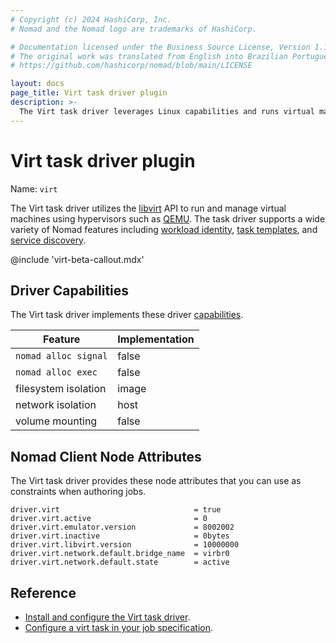 ```yaml
---
# Copyright (c) 2024 HashiCorp, Inc.
# Nomad and the Nomad logo are trademarks of HashiCorp.

# Documentation licensed under the Business Source License, Version 1.1.
# The original work was translated from English into Brazilian Portuguese.
# https://github.com/hashicorp/nomad/blob/main/LICENSE

layout: docs
page_title: Virt task driver plugin
description: >-
  The Virt task driver leverages Linux capabilities and runs virtual machines using the libvirt API and hypervisors such as QEMU. Learn about Nomad client requirements, installation, capabilities, and Nomad client node attributes.
---
```


# Virt task driver plugin

Name: `virt`

The Virt task driver utilizes the [libvirt][] API to run and manage virtual
machines using hypervisors such as [QEMU][]. The task driver supports a wide
variety of Nomad features including [workload identity][], [task templates][],
and [service discovery][].

@include 'virt-beta-callout.mdx'

## Driver Capabilities

The Virt task driver implements these driver [capabilities][capabilities].

| Feature              | Implementation |
|----------------------|----------------|
| `nomad alloc signal` | false          |
| `nomad alloc exec`   | false          |
| filesystem isolation | image          |
| network isolation    | host           |
| volume mounting      | false          |

## Nomad Client Node Attributes

The Virt task driver provides these node attributes that you can use as
constraints when authoring jobs.

```
driver.virt                              = true
driver.virt.active                       = 0
driver.virt.emulator.version             = 8002002
driver.virt.inactive                     = 0bytes
driver.virt.libvirt.version              = 10000000
driver.virt.network.default.bridge_name  = virbr0
driver.virt.network.default.state        = active
```

## Reference

- [Install and configure the Virt task driver][install].
- [Configure a virt task in your job specification][task-config].


[libvirt]: https://libvirt.org/
[QEMU]: https://www.qemu.org/
[workload identity]: https://developer.hashicorp.com/nomad/docs/concepts/workload-identity
[task templates]: https://developer.hashicorp.com/nomad/docs/job-specification/template
[service discovery]: https://developer.hashicorp.com/nomad/docs/networking/service-discovery
[github]: https://github.com/hashicorp/nomad-driver-virt
[capabilities]: /nomad/docs/concepts/plugins/task-drivers#task-driver-plugin-api
[install]: /nomad/plugins/drivers/virt/install
[task-config]: /nomad/plugins/drivers/virt/task-config
